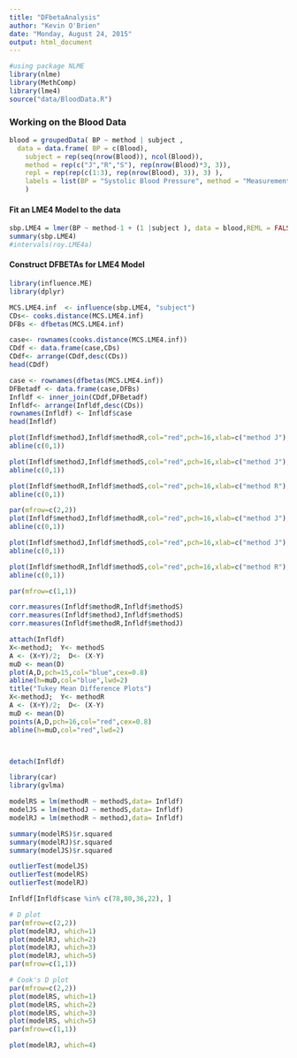 ```yaml
---
title: "DFbetaAnalysis"
author: "Kevin O'Brien"
date: "Monday, August 24, 2015"
output: html_document
---
```

```r
#using package NLME
library(nlme)
library(MethComp)
library(lme4)
source("data/BloodData.R")
```
### Working on the Blood Data
```r
blood = groupedData( BP ~ method | subject ,
  data = data.frame( BP = c(Blood), 
    subject = rep(seq(nrow(Blood)), ncol(Blood)),
    method = rep(c("J","R","S"), rep(nrow(Blood)*3, 3)),
  	repl = rep(rep(c(1:3), rep(nrow(Blood), 3)), 3) ),
	labels = list(BP = "Systolic Blood Pressure", method = "Measurement Device"),
	)
```
#### Fit an LME4 Model to the data
```r
sbp.LME4 = lmer(BP ~ method-1 + (1 |subject ), data = blood,REML = FALSE)
summary(sbp.LME4)
#intervals(roy.LME4a)
```
#### Construct DFBETAs for LME4 Model

```r
library(influence.ME)
library(dplyr)

```
```r
MCS.LME4.inf  <- influence(sbp.LME4, "subject")
CDs<- cooks.distance(MCS.LME4.inf)
DFBs <- dfbetas(MCS.LME4.inf)
```
```r
case<- rownames(cooks.distance(MCS.LME4.inf))
CDdf <- data.frame(case,CDs)
CDdf<- arrange(CDdf,desc(CDs))
head(CDdf)
```

```r
case <- rownames(dfbetas(MCS.LME4.inf))
DFBetadf <- data.frame(case,DFBs)
Infldf <- inner_join(CDdf,DFBetadf)
Infldf<- arrange(Infldf,desc(CDs))
rownames(Infldf) <- Infldf$case
head(Infldf)
```

```r

plot(Infldf$methodJ,Infldf$methodR,col="red",pch=16,xlab=c("method J"),ylab=c("method R"))
abline(c(0,1))
```
```r
plot(Infldf$methodJ,Infldf$methodS,col="red",pch=16,xlab=c("method J"),ylab=c("method S"))
abline(c(0,1))
```
```r
plot(Infldf$methodR,Infldf$methodS,col="red",pch=16,xlab=c("method R"),ylab=c("method S"))
abline(c(0,1))

```
```r
par(mfrow=c(2,2))
plot(Infldf$methodJ,Infldf$methodR,col="red",pch=16,xlab=c("method J"),ylab=c("method R"))
abline(c(0,1))

plot(Infldf$methodJ,Infldf$methodS,col="red",pch=16,xlab=c("method J"),ylab=c("method S"))
abline(c(0,1))

plot(Infldf$methodR,Infldf$methodS,col="red",pch=16,xlab=c("method R"),ylab=c("method S"))
abline(c(0,1))

par(mfrow=c(1,1))
```

```r
corr.measures(Infldf$methodR,Infldf$methodS)
corr.measures(Infldf$methodJ,Infldf$methodS)
corr.measures(Infldf$methodR,Infldf$methodJ)
```
```r
attach(Infldf)
X<-methodJ;  Y<- methodS
A <- (X+Y)/2;  D<- (X-Y)
muD <- mean(D)
plot(A,D,pch=15,col="blue",cex=0.8)
abline(h=muD,col="blue",lwd=2)
title("Tukey Mean Difference Plots")
X<-methodJ;  Y<- methodR
A <- (X+Y)/2;  D<- (X-Y)
muD <- mean(D)
points(A,D,pch=16,col="red",cex=0.8)
abline(h=muD,col="red",lwd=2)



detach(Infldf) 

```
```r
library(car)
library(gvlma)
```
```r
modelRS = lm(methodR ~ methodS,data= Infldf)
modelJS = lm(methodJ ~ methodS,data= Infldf)
modelRJ = lm(methodR ~ methodJ,data= Infldf)
```
```r
summary(modelRS)$r.squared
summary(modelRJ)$r.squared
summary(modelJS)$r.squared
```
```r
outlierTest(modelJS)
outlierTest(modelRS)
outlierTest(modelRJ)
```
```r
Infldf[Infldf$case %in% c(78,80,36,22), ] 


```
```r
# D plot
par(mfrow=c(2,2))
plot(modelRJ, which=1)
plot(modelRJ, which=2)
plot(modelRJ, which=3)
plot(modelRJ, which=5)
par(mfrow=c(1,1))
```
```r
# Cook's D plot
par(mfrow=c(2,2))
plot(modelRS, which=1)
plot(modelRS, which=2)
plot(modelRS, which=3)
plot(modelRS, which=5)
par(mfrow=c(1,1))
```
```r
plot(modelRJ, which=4)

```